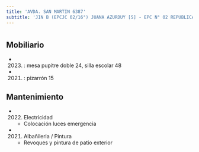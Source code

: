 ```yaml
---
title: 'AVDA. SAN MARTIN 6387'
subtitle: 'JIN B (EPCJC 02/16°) JUANA AZURDUY [S] - EPC N° 02 REPUBLICA DE PANAMA - CECIE N° 16'
---
```


#


## Mobiliario

*  (2023) : mesa pupitre doble 24, silla escolar 48 

*  (2021) : pizarrón 15 





## Mantenimiento

*  (2022) Electricidad 
    + Colocación luces emergencia

*  (2021) Albañileria / Pintura 
    + Revoques y pintura de patio exterior



